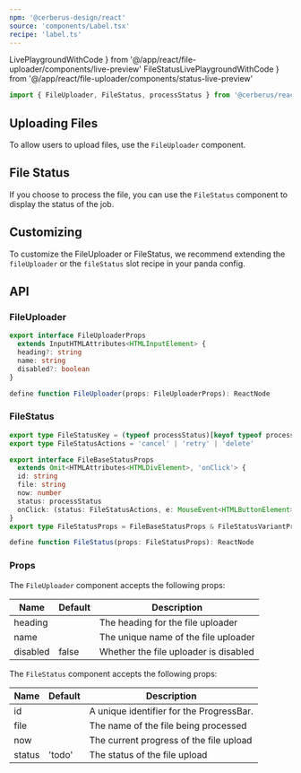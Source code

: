 ```yaml
---
npm: '@cerberus-design/react'
source: 'components/Label.tsx'
recipe: 'label.ts'
---
```


  LivePlaygroundWithCode
} from '@/app/react/file-uploader/components/live-preview'
  FileStatusLivePlaygroundWithCode
} from '@/app/react/file-uploader/components/status-live-preview'

```ts
import { FileUploader, FileStatus, processStatus } from '@cerberus/react'
```

## Uploading Files

To allow users to upload files, use the `FileUploader` component.

<LivePlaygroundWithCode />

## File Status

If you choose to process the file, you can use the `FileStatus` component to display the status of the job.

<FileStatusLivePlaygroundWithCode />

## Customizing

To customize the FileUploader or FileStatus, we recommend extending the `fileUploader` or the `fileStatus` slot recipe in your panda config.

## API

### FileUploader

```ts showLineNumbers=false
export interface FileUploaderProps
  extends InputHTMLAttributes<HTMLInputElement> {
  heading?: string
  name: string
  disabled?: boolean
}

define function FileUploader(props: FileUploaderProps): ReactNode
```

### FileStatus

```ts showLineNumbers=false
export type FileStatusKey = (typeof processStatus)[keyof typeof processStatus]
export type FileStatusActions = 'cancel' | 'retry' | 'delete'

export interface FileBaseStatusProps
  extends Omit<HTMLAttributes<HTMLDivElement>, 'onClick'> {
  id: string
  file: string
  now: number
  status: processStatus
  onClick: (status: FileStatusActions, e: MouseEvent<HTMLButtonElement>) => void
}
export type FileStatusProps = FileBaseStatusProps & FileStatusVariantProps

define function FileStatus(props: FileStatusProps): ReactNode
```

### Props

The `FileUploader` component accepts the following props:

| Name     | Default | Description                                                   |
| -------- | ------- | ------------------------------------------------------------- |
| heading  |         | The heading for the file uploader                             |
| name     |         | The unique name of the file uploader                                  |
| disabled |    false     | Whether the file uploader is disabled                         |

The `FileStatus` component accepts the following props:

| Name     | Default | Description                                                   |
| -------- | ------- | ------------------------------------------------------------- |
| id       |         | A unique identifier for the ProgressBar.            |
| file     |         | The name of the file being processed                          |
| now      |         | The current progress of the file upload                       |
| status   |    'todo'     | The status of the file upload                                 |
